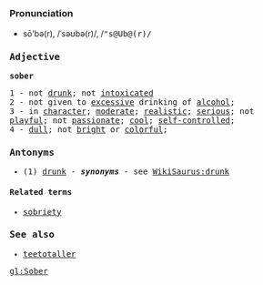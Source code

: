 =={{en}}==
===Pronunciation===
*sō'bə(r), /ˈsəʊbə(r)/, /<tt>"s@Ub@(r)<tt>/

===Adjective===
'''sober'''

1 -  not [[drunk]]; not [[intoxicated]] <br>
2 -  not given to [[excess]]ive drinking of [[alcohol]]; <br>
3 -  in [[character]]; [[moderate]]; [[realistic]]; [[serious]]; not [[playful]]; not [[passionate]]; [[cool]]; [[self-controlled]];<br>
4 -  [[dull]]; not [[bright]] or [[colorful]];

===Antonyms===
*(1) [[drunk]] - '''''synonyms''''' - see [[WikiSaurus:drunk]]


====Related terms====
*[[sobriety]]

===See also===
*[[teetotaller]]

[[gl:Sober]]